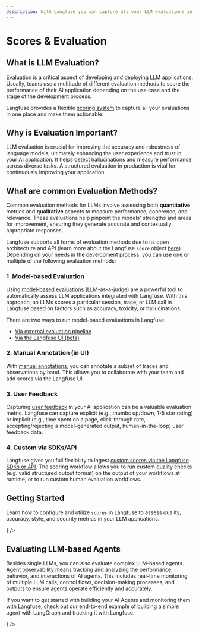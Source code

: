 ```yaml
---  
description: With Langfuse you can capture all your LLM evaluations in one place. You can combine a multitude of different evaluation metrics like model-based evaluations, manual annotations or user feedback. This allows you to measure quality, tonality, factual accuracy, completeness, and relevance of your AI application.
---
```


# Scores & Evaluation

## What is LLM Evaluation?

Evaluation is a critical aspect of developing and deploying LLM applications. Usually, teams use a multitude of different evaluation methods to score the performance of their AI application depending on the use case and the stage of the development process. 

Langfuse provides a flexible [scoring system](/docs/scores/getting-started) to capture all your evaluations in one place and make them actionable.

## Why is Evaluation Important?

LLM evaluation is crucial for improving the accuracy and robustness of language models, ultimately enhancing the user experience and trust in your AI application. It helps detect hallucinations and measure performance across diverse tasks. A structured evaluation in production is vital for continuously improving your application.

## What are common Evaluation Methods?

Common evaluation methods for LLMs involve assessing both **quantitative** metrics and **qualitative** aspects to measure performance, coherence, and relevance. These evaluations help pinpoint the models' strengths and areas for improvement, ensuring they generate accurate and contextually appropriate responses.

Langfuse supports all forms of evaluation methods due to its open architecture and API (learn more about the Langfuse `score` object [here](/docs/scores/getting-started.mdx)). Depending on your needs in the development process, you can use one or multiple of the following evaluation methods: 

### 1\. Model-based Evaluation

Using [model-based evaluations](http://localhost:3333/docs/scores/model-based-evals) (LLM-as-a-judge) are a powerful tool to automatically assess LLM applications integrated with Langfuse. With this approach, an LLMs scores a particular session, trace, or LLM call in Langfuse based on factors such as accuracy, toxicity, or hallucinations.

There are two ways to run model-based evaluations in Langfuse:
* [Via external evaluation pipeline](https://langfuse.com/docs/scores/model-based-evals\#evaluation-pipeline)  
* [Via the Langfuse UI (beta)](https://langfuse.com/docs/scores/model-based-evals\#ui)

### 2\. Manual Annotation (in UI)

With [manual annotations](https://langfuse.com/docs/scores/annotation), you can annotate a subset of traces and observations by hand. This allows you to collaborate with your team and add scores via the Langfuse UI.

### 3\. User Feedback

Capturing [user feedback](https://langfuse.com/docs/scores/user-feedback) in your AI application can be a valuable evaluation metric. Langfuse can capture explicit (e.g., thumbs up/down, 1-5 star rating) or implicit (e.g., time spent on a page, click-through rate, accepting/rejecting a model-generated output, human-in-the-loop) user feedback data.

### 4\. Custom via SDKs/API

Langfuse gives you full flexibility to ingest [custom scores via the Langfuse SDKs or API](https://langfuse.com/docs/scores/custom). The scoring workflow allows you to run custom quality checks (e.g. valid structured output format) on the output of your workflows at runtime, or to run custom human evaluation workflows.

## Getting Started

Learn how to configure and utilize `scores` in Langfuse to assess quality, accuracy, style, and security metrics in your LLM applications.


<Cards num={3}>
  <Card
    title="Getting Started with Langfuse Scoring"
    href="/docs/scores/getting-started"
    icon={<FileCode />}
  />
</Cards>

## Evaluating LLM-based Agents 

Besides single LLMs, you can also evaluate complex LLM-based agents. [Agent observability](/blog/2024-07-ai-agent-observability-with-langfuse) means tracking and analyzing the performance, behavior, and interactions of AI agents. This includes real-time monitoring of multiple LLM calls, control flows, decision-making processes, and outputs to ensure agents operate efficiently and accurately.

If you want to get started with building your AI Agents and monitoring them with Langfuse, check out our end-to-end example of building a simple agent with LangGraph and tracking it with Langfuse.

<Cards num={3}>
  <Card
    title="Cookbook: LangGraph Agent Evaluation"
    href="/docs/integrations/langchain/example-python-langgraph"
    icon={<FileCode />}
  />
</Cards>